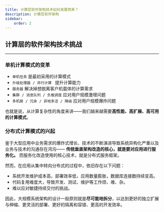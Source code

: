 ---
title: 计算层软件架构技术如何发展而来？
description: 计算层软件架构
sidebar:
    order: 2
---

## 计算层的软件架构技术挑战

---

### 单机计算模式的变革

-   `单机任务` 是最初采用的计算模式
-   `升级处理器 / 并行计算 ` 提升计算能力
-   `服务器` 解决掉想脱离客户机载体的计算需求
-   `集群 / 消息队列 / 负载调度` 应对用户规模激增问题
-   `多机房 / 冗余 / 异地多活 / 降级` 应对用户规模爆炸问题

也就是说，从计算复杂性的角度来讲——我们越来越需要**高性能、高扩展、高可用的计算模式**。

### 分布式计算模式的兴起

鉴于大型应用中业务需求的爆炸式增长、技术的不断演进导致系统异构化严重以及业务与技术的沟通存在鸿沟—— **传统垂直架构改造的核心，就是要对应用进行服务化。** 而服务化改造使用的核心技术，就是分布式服务框架。

然而，在应用从集中转向分布式的过程中，依旧存在以下问题：

-   系统开发维护成本高，部署效率低，应用数量膨胀，数据库连接数持续变高。
-   代码复用难度大，导致开发、测试、维护等工作烦、难、杂。
-   难以应对敏捷持续交付的挑战。

因此，大规模系统架构的设计一般原则就是**尽可能地拆分**，以达到更好的独立扩展与伸缩、更灵活的部署、更好的隔离和容错、更高的开发效率。
